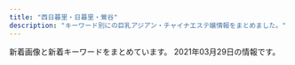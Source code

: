 ```yaml
---
title: "西日暮里・日暮里・鶯谷"
description: "キーワード別にの巨乳アジアン・チャイナエステ嬢情報をまとめました。"
---
```


新着画像と新着キーワードをまとめています。
2021年03月29日の情報です。

<DmmAffiliateIns />
<KeywordTable
  shops={
    [
    {
        "url": "http://reijin.xyz.mn/",
        "name": "\u9e97\u4eba",
        "keywords": {},
        "img_links": [],
        "station": "JR\u65e5\u66ae\u91cc\u99c5\u6771\u53e3"
    },
    {
        "url": "https://www.sofia-est.com/",
        "station": "JR\u65e5\u66ae\u91cc\u99c5\u5357\u53e3",
        "keywords": {
            "\u30c0\u30a4\u30ca\u30de\u30a4\u30c8": 1,
            "\u30bb\u30af\u30b7\u30fc": 27,
            "E": 1,
            "G": 1
        },
        "name": "\u30bd\u30d5\u30a3\u30a2",
        "img_links": [
            "https://www.sofia-est.com/img/girl/thumb/s85_2.jpg",
            "https://www.sofia-est.com/img/material/mob_m1_rev1.jpg",
            "https://www.sofia-est.com/img/material/page5_subt1.png",
            "https://www.sofia-est.com/img/girl/main/s84_1.jpg",
            "https://www.sofia-est.com/img/girl/main/s89_1.jpg",
            "https://www.sofia-est.com/img/girl/main/s97_1.jpg",
            "https://www.sofia-est.com/img/girl/thumb/s84_1.jpg",
            "https://www.sofia-est.com/img/material/mob_m4.jpg",
            "https://www.sofia-est.com/img/girl/thumb/s56_1.jpg",
            "https://www.sofia-est.com/img/material/top_pickup.png",
            "https://www.sofia-est.com/img/girl/thumb/s84_2.jpg",
            "https://www.sofia-est.com/img/girl/thumb/s85_1.jpg",
            "https://www.sofia-est.com/img/material/noimg_m.jpg",
            "https://www.sofia-est.com/img/material/page2_subt1.png",
            "https://www.sofia-est.com/img/girl/list/s56_list.jpg",
            "https://www.sofia-est.com/img/girl/thumb/s99_2.jpg",
            "https://www.sofia-est.com/img/girl/thumb/s89_2.jpg",
            "https://www.sofia-est.com/img/banner/koko_120x60.png",
            "https://www.sofia-est.com/img/girl/list/s100_list.jpg",
            "https://www.sofia-est.com/img/material/page4_subt1.png",
            "https://www.sofia-est.com/img/girl/thumb/s56_2.jpg",
            "https://www.sofia-est.com/img/girl/list/s111_list.jpg",
            "https://www.sofia-est.com/img/girl/thumb/s99_1.jpg",
            "https://www.sofia-est.com/img/girl/pickup/pickup20191220093623.jpg",
            "https://www.sofia-est.com/img/girl/list/s92_list.jpg",
            "https://www.sofia-est.com/img/material/doublecourse_rev1.png",
            "https://www.sofia-est.com/img/material/movieicon.png",
            "https://www.sofia-est.com/img/girl/main/s108_1.jpg",
            "https://www.sofia-est.com/img/girl/thumb/s81_5.jpg",
            "https://www.sofia-est.com/img/material/page6_subt3.png",
            "https://www.sofia-est.com/img/material/mob_youtube.png",
            "https://www.sofia-est.com/img/girl/thumb/s57_1.jpg",
            "https://www.sofia-est.com/img/material/top_camp.png",
            "https://www.sofia-est.com/img/material/yakusoku.png",
            "https://www.sofia-est.com/img/girl/main/s81_1.jpg",
            "https://www.sofia-est.com/img/girl/thumb/s108_1.jpg",
            "https://www.sofia-est.com/img/girl/main/s100_1.jpg",
            "https://www.sofia-est.com/img/material/movie_right_yaji.png",
            "https://www.sofia-est.com/img/material/mobileqr.png",
            "https://www.sofia-est.com/img/material/mob_m5.jpg",
            "https://www.sofia-est.com/img/material/photo5.jpg",
            "https://www.sofia-est.com/img/material/sd_rt_btn.png",
            "https://www.sofia-est.com/img/material/top_kodawari.png",
            "https://www.sofia-est.com/img/girl/thumb/s81_2.jpg",
            "https://www.sofia-est.com/img/girl/main/s57_1.jpg",
            "https://www.sofia-est.com/img/girl/list/s108_list.jpg",
            "https://www.sofia-est.com/img/girl/thumb/s94_2.jpg",
            "https://www.sofia-est.com/img/girl/thumb/s97_1.jpg",
            "https://www.sofia-est.com/img/girl/main/s94_1.jpg",
            "https://www.sofia-est.com/img/material/pagetop_rollout.png",
            "https://www.sofia-est.com/img/girl/list/s81_list.jpg",
            "https://www.sofia-est.com/img/girl/mobilepickup/mobilepickup20200302124127.jpg",
            "https://www.sofia-est.com/img/girl/pickup/pickup20190509222453.jpg",
            "https://www.sofia-est.com/img/material/page6_subt1.png",
            "https://www.sofia-est.com/img/girl/main/s56_1.jpg",
            "https://www.sofia-est.com/img/material/top_movie.png",
            "https://www.sofia-est.com/img/material/page3_1_subt1.png",
            "https://www.sofia-est.com/img/material/page3_1_subt2.png",
            "https://www.sofia-est.com/img/girl/thumb/s94_1.jpg",
            "https://www.sofia-est.com/img/what/coupon202009.png",
            "https://www.sofia-est.com/img/material/iph.png",
            "https://www.sofia-est.com/img/material/mob_m3_rev1.jpg",
            "https://www.sofia-est.com/img/girl/thumb/s81_3.jpg",
            "https://www.sofia-est.com/img/material/noimg_b.jpg",
            "https://www.sofia-est.com/img/material/top_twitter.png",
            "https://www.sofia-est.com/img/material/top_kodawariimg1.jpg",
            "https://www.sofia-est.com/img/material/page3_subt1.png",
            "https://www.sofia-est.com/img/top/topslide20141210.jpg",
            "https://www.sofia-est.com/img/material/photo6.jpg",
            "https://www.sofia-est.com/img/material/courseoption_rev1.png",
            "https://www.sofia-est.com/img/girl/pickup/pickup20200111122329.jpg",
            "https://www.sofia-est.com/img/girl/main/s85_1.jpg",
            "https://www.sofia-est.com/img/material/photo7.jpg",
            "https://www.sofia-est.com/img/girl/list/s85_list.jpg",
            "https://www.sofia-est.com/img/girl/list/s94_list.jpg",
            "https://www.sofia-est.com/img/girl/thumb/s89_1.jpg",
            "https://www.sofia-est.com/img/material/photo3.jpg",
            "https://www.sofia-est.com/img/material/gm6_rollout.png",
            "https://www.sofia-est.com/img/girl/main/s99_1.jpg",
            "https://www.sofia-est.com/img/material/photo4.jpg",
            "https://www.sofia-est.com/img/material/gm1_rollout.png",
            "https://www.sofia-est.com/img/material/page6_subt2.png",
            "https://www.sofia-est.com/img/material/hosi5.png",
            "https://www.sofia-est.com/img/material/mob_m2_rev1.jpg",
            "https://www.sofia-est.com/img/girl/thumb/s97_2.jpg",
            "https://www.sofia-est.com/img/material/top_news.png",
            "https://www.sofia-est.com/img/material/page8_subt1.png",
            "https://www.sofia-est.com/img/material/top_newface.png",
            "https://www.sofia-est.com/img/material/photo1.jpg",
            "https://www.sofia-est.com/img/material/page5_subt2.png",
            "https://www.sofia-est.com/img/material/movie_left_yaji.png",
            "https://www.sofia-est.com/img/material/course_tanta1.png",
            "https://www.sofia-est.com/img/material/page4_subt2.png",
            "https://www.sofia-est.com/img/girl/thumb/s81_4.jpg",
            "https://www.sofia-est.com/img/girl/list/s84_list.jpg",
            "https://www.sofia-est.com/img/material/page8_subt2.png",
            "https://www.sofia-est.com/img/girl/thumb/s100_1.jpg",
            "https://www.sofia-est.com/img/material/page7_subt1.png",
            "https://www.sofia-est.com/img/material/photo8.jpg",
            "https://www.sofia-est.com/img/girl/thumb/s100_2.jpg",
            "https://www.sofia-est.com/img/material/gm4_rollout.png",
            "https://www.sofia-est.com/img/material/phototxt.jpg",
            "https://www.sofia-est.com/img/girl/list/s57_list.jpg",
            "https://www.sofia-est.com/img/material/coursepoint_rev2.png",
            "https://www.sofia-est.com/img/material/top_about.png",
            "https://www.sofia-est.com/img/material/gm2_rollout.png",
            "https://www.sofia-est.com/img/girl/pickup/pickup20191220093702.jpg",
            "https://www.sofia-est.com/img/girl/main/s111_1.jpg",
            "https://www.sofia-est.com/img/girl/list/s89_list.jpg",
            "https://www.sofia-est.com/img/girl/list/s55_list.jpg",
            "https://www.sofia-est.com/img/top/topslide20141211.jpg",
            "https://www.sofia-est.com/img/material/photobig.jpg",
            "https://www.sofia-est.com/img/top/topslide20150918.jpg",
            "https://www.sofia-est.com/img/girl/thumb/s81_1.jpg",
            "https://www.sofia-est.com/img/material/movie20141210.jpg",
            "https://www.sofia-est.com/img/material/gm5_rollout.png",
            "https://www.sofia-est.com/img/girl/list/s99_list.jpg",
            "https://www.sofia-est.com/img/girl/list/s97_list.jpg",
            "https://www.sofia-est.com/img/girl/thumb/s111_1.jpg",
            "https://www.sofia-est.com/img/material/course_tanta2.png",
            "https://www.sofia-est.com/img/material/gm3_rollout.png",
            "https://www.sofia-est.com/img/material/top_infomation.png",
            "https://www.sofia-est.com/img/material/photo2.jpg",
            "https://www.sofia-est.com/img/girl/thumb/s85_3.jpg"
        ]
    },
    {
        "keywords": {},
        "img_links": [
            "http://www.ai-lian.work/images/head.jpg",
            "http://www.ai-lian.work/images/sys1.jpg",
            "http://www.ai-lian.work/images/1.jpg",
            "http://www.ai-lian.work/images/3.jpg",
            "http://www.ai-lian.work/images/tel.jpg",
            "http://www.ai-lian.work/images/rec1.jpg",
            "http://www.ai-lian.work/images/int2.jpg",
            "http://www.ai-lian.work/images/ta.jpg",
            "http://www.ai-lian.work/img/saya1.jpg",
            "http://www.ai-lian.work/images/int1.jpg",
            "http://www.ai-lian.work/images/2.jpg",
            "http://www.ai-lian.work/img/aya1.jpg",
            "http://www.ai-lian.work/img/yui1.jpg",
            "http://www.ai-lian.work/images/staff_t.jpg",
            "http://www.ai-lian.work/images/interior_t.jpg",
            "http://www.ai-lian.work/images/line.png",
            "http://www.ai-lian.work/images/mobile.jpg",
            "http://www.ai-lian.work/images/news.jpg"
        ],
        "url": "http://www.ai-lian.work/",
        "name": "\u5fc3\u7f8e",
        "station": "JR\u9daf\u8c37\u99c5\u5317\u53e3"
    },
    {
        "station": "JR\u65e5\u66ae\u91cc\u99c5\u5357\u53e3",
        "url": "http://www.mac-riraku106.xyz/",
        "keywords": {
            "D": 49,
            "86": 19,
            "85": 17,
            "C": 18,
            "94": 3,
            "E": 6,
            "F": 3
        },
        "name": "\u306f\u305f\u3061",
        "img_links": [
            "http://www.mac-riraku106.xyz/uploads/200801/1-200P1110412514.jpg",
            "http://www.mac-riraku106.xyz/static/picture/tel.png",
            "http://www.mac-riraku106.xyz/uploads/200818/1-200QQ55415J4.jpg",
            "http://www.mac-riraku106.xyz/uploads/191106/1-191106092J62Y.jpg",
            "http://www.mac-riraku106.xyz/uploads/190723/30-1.jpg",
            "http://www.mac-riraku106.xyz/uploads/190723/10-1.jpg",
            "http://www.mac-riraku106.xyz/uploads/190723/1-1.jpg",
            "http://www.mac-riraku106.xyz/uploads/200310/1-200310130Z0421.jpg",
            "http://www.mac-riraku106.xyz/uploads/190906/1-1ZZ6125225A4.jpg",
            "http://www.mac-riraku106.xyz/uploads/190906/1-1ZZ612503C39.jpg",
            "http://www.mac-riraku106.xyz/static/picture/michi02.png",
            "http://www.mac-riraku106.xyz/uploads/191219/1-191219124141563.jpg",
            "http://www.mac-riraku106.xyz/uploads/190723/21-1.jpg",
            "http://www.mac-riraku106.xyz/uploads/191128/1-19112Q3111UF.jpg",
            "http://www.mac-riraku106.xyz/uploads/200608/1-20060Q0251EY.jpg",
            "http://www.mac-riraku106.xyz/static/picture/top-img09.png",
            "http://www.mac-riraku106.xyz/uploads/190723/23-3.jpg",
            "http://www.mac-riraku106.xyz/uploads/200325/1-2003251H340B9.jpg",
            "http://www.mac-riraku106.xyz/uploads/200310/1-200310130925920.jpg",
            "http://www.mac-riraku106.xyz/uploads/200818/1-200QQ5535E92.jpg",
            "http://www.mac-riraku106.xyz/uploads/191219/1-19121912423J29.jpg",
            "http://www.mac-riraku106.xyz/uploads/190826/1-1ZR6144611E0.jpg",
            "http://www.mac-riraku106.xyz/uploads/200310/1-20031013091I08.jpg",
            "http://www.mac-riraku106.xyz/uploads/200317/1-20031G44235R7.jpg",
            "http://www.mac-riraku106.xyz/uploads/190826/1-1ZR614462Qa.jpg",
            "http://www.mac-riraku106.xyz/uploads/190723/23-1.jpg",
            "http://www.mac-riraku106.xyz/uploads/200501/1-200501125300127.jpg",
            "http://www.mac-riraku106.xyz/uploads/191128/1-19112Q3102OP.jpg",
            "http://www.mac-riraku106.xyz/uploads/190723/33-1.jpg",
            "http://www.mac-riraku106.xyz/static/picture/top-img02.png",
            "http://www.mac-riraku106.xyz/static/picture/top-img03.png",
            "http://www.mac-riraku106.xyz/uploads/191106/1-191106092T0531.jpg",
            "http://www.mac-riraku106.xyz/uploads/200317/1-20031G44220J0.jpg",
            "http://www.mac-riraku106.xyz/uploads/200501/1-200501125251121.jpg",
            "http://www.mac-riraku106.xyz/uploads/190723/34-1.jpg",
            "http://www.mac-riraku106.xyz/uploads/200317/1-20031G4420c38.jpg",
            "http://www.mac-riraku106.xyz/uploads/190723/25-1.jpg",
            "http://www.mac-riraku106.xyz/static/picture/michi01.png",
            "http://www.mac-riraku106.xyz/uploads/190723/10-2.jpg",
            "http://www.mac-riraku106.xyz/uploads/191209/1-191209123459153.jpg",
            "http://www.mac-riraku106.xyz/uploads/200608/1-20060Q02506204.jpg",
            "http://www.mac-riraku106.xyz/static/picture/top-img01.png",
            "http://www.mac-riraku106.xyz/static/picture/1.jpg",
            "http://www.mac-riraku106.xyz/uploads/191008/1-19100Q5451M20.jpg",
            "http://www.mac-riraku106.xyz/uploads/190723/23-2.jpg",
            "http://www.mac-riraku106.xyz/uploads/200501/1-200501145011C2.jpg",
            "http://www.mac-riraku106.xyz/static/picture/call.png",
            "http://www.mac-riraku106.xyz/uploads/200501/1-200501144951148.jpg",
            "http://www.mac-riraku106.xyz/uploads/191106/1-191106092S0357.jpg",
            "http://www.mac-riraku106.xyz/uploads/190926/1-1Z926131T2408.jpg",
            "http://www.mac-riraku106.xyz/uploads/190723/1-2.jpg",
            "http://www.mac-riraku106.xyz/uploads/200501/1-200501125159161.jpg",
            "http://www.mac-riraku106.xyz/uploads/200818/1-200QQ554231G.jpg",
            "http://www.mac-riraku106.xyz/static/picture/2.jpg",
            "http://www.mac-riraku106.xyz/uploads/191209/1-1912091229204E.jpg",
            "http://www.mac-riraku106.xyz/uploads/191008/1-19100Q5453V63.jpg",
            "http://www.mac-riraku106.xyz/uploads/200801/1-200P1110631926.jpg",
            "http://www.mac-riraku106.xyz/uploads/190926/1-1Z926131R6102.jpg",
            "http://www.mac-riraku106.xyz/uploads/200801/1-200P1110A4M2.jpg",
            "http://www.mac-riraku106.xyz/uploads/191128/1-19112Q31009521.jpg",
            "http://www.mac-riraku106.xyz/uploads/191209/1-191209122ZY50.jpg",
            "http://www.mac-riraku106.xyz/uploads/200501/1-200501125150516.jpg",
            "http://www.mac-riraku106.xyz/uploads/200325/1-2003251H312V4.jpg",
            "http://www.mac-riraku106.xyz/uploads/200501/1-200501145002a7.jpg"
        ]
    },
    {
        "station": "JR\u65e5\u66ae\u91cc\u99c5\u5357\u53e3",
        "url": "http://momo.tyo.cm/",
        "img_links": [
            "http://momo.tyo.cm/images/tit_com04.png",
            "http://momo.tyo.cm/photos/sites/53/2021/02/2021021607405578.jpg",
            "http://momo.tyo.cm/photos/sites/53/2021/02/2021021607405882.jpg",
            "http://momo.tyo.cm/images/nav_link06.png",
            "http://momo.tyo.cm/images/tit01.png",
            "http://momo.tyo.cm/images/bg_pick.png",
            "http://momo.tyo.cm/images/nav_link02.png",
            "http://momo.tyo.cm/images/nav_link04.png",
            "http://momo.tyo.cm/images/pagetop.png",
            "http://momo.tyo.cm/images/top_slider02.jpg",
            "http://momo.tyo.cm/images/tit05.png",
            "http://momo.tyo.cm/images/nav_link05.png",
            "http://momo.tyo.cm/images/border01.png",
            "http://momo.tyo.cm/images/tit_com05.png",
            "http://momo.tyo.cm/images/tit03.png",
            "http://momo.tyo.cm/images/nav_link01.png",
            "http://momo.tyo.cm/images/tit_com03.png",
            "http://momo.tyo.cm/images/tit_com02.png",
            "http://momo.tyo.cm/images/tit04.png",
            "http://momo.tyo.cm/images/border02.png",
            "http://momo.tyo.cm/images/news.png",
            "http://momo.tyo.cm/photos/sites/53/2021/02/2021021607405730.jpg",
            "http://momo.tyo.cm/photos/sites/53/2021/02/2021021607405658.jpg",
            "http://momo.tyo.cm/images/tit02.png",
            "http://momo.tyo.cm/images/nav_link03.png",
            "http://momo.tyo.cm/images/tit_staff.png",
            "http://momo.tyo.cm/images/tit_com.png",
            "http://momo.tyo.cm/images/tit_com01.png",
            "http://momo.tyo.cm/images/tit_link01.png",
            "http://momo.tyo.cm/images/top_slider01.jpg"
        ],
        "name": "\u6843",
        "keywords": {
            "D": 20,
            "85": 5,
            "86": 15
        }
    },
    {
        "url": "http://chou.ies.bz/",
        "station": "JR\u897f\u65e5\u66ae\u91cc\u99c5",
        "name": "\u706f\u308a\u5c4b",
        "img_links": [
            "http://chou.ies.bz/photos/sites/85/2019/07/2019070106330942.jpg",
            "http://chou.ies.bz/images/mobile.png",
            "http://chou.ies.bz/images/s3.png",
            "http://chou.ies.bz/photos/sites/85/2020/12/2020121802483415.jpg",
            "http://chou.ies.bz/images/s_news.png",
            "http://chou.ies.bz/images/s1.png",
            "http://chou.ies.bz/images/n3.png",
            "http://chou.ies.bz/photos/sites/85/2019/07/2019070106340260.jpg",
            "http://chou.ies.bz/images/n1.jpg",
            "http://chou.ies.bz/photos/sites/85/2020/10/2020100610383828.jpg",
            "http://chou.ies.bz/photos/sites/85/2019/06/2019062803491517.jpg",
            "http://chou.ies.bz/images/s_pick.png",
            "http://chou.ies.bz/photos/sites/85/2019/07/2019070106333414.jpg",
            "http://chou.ies.bz/photos/sites/85/2019/07/2019070106320474.jpg",
            "http://chou.ies.bz/photos/sites/85/2019/07/2019070509385227.jpg",
            "http://chou.ies.bz/images/s_staff.jpg",
            "http://chou.ies.bz/photos/sites/85/2020/12/2020120204265615.jpg",
            "http://chou.ies.bz/photos/sites/85/2019/12/2019120602315853.jpg",
            "http://chou.ies.bz/images/top.png",
            "http://chou.ies.bz/photos/sites/85/2020/10/2020100610370157.jpg",
            "http://chou.ies.bz/photos/sites/85/2020/12/2020120204150858.jpg"
        ],
        "keywords": {
            "C": 1,
            "84": 2,
            "D": 6,
            "86": 5
        }
    },
    {
        "img_links": [
            "http://www.hohoemi.es-relax.info/i/room/r02.jpg",
            "http://www.hohoemi.es-relax.info/gals/yuyu1.jpg",
            "http://www.hohoemi.es-relax.info/gals/egao1.jpg",
            "http://www.hohoemi.es-relax.info/images/r01.jpg",
            "http://www.hohoemi.es-relax.info/gals/karin1.jpg",
            "http://www.hohoemi.es-relax.info/images/r04.jpg",
            "http://www.hohoemi.es-relax.info/gals/yuri1.jpg",
            "http://www.hohoemi.es-relax.info/gals/nanami1.jpg",
            "http://www.hohoemi.es-relax.info/gals/mirai1.jpg",
            "http://www.hohoemi.es-relax.info/i/room/r01.jpg",
            "http://www.hohoemi.es-relax.info/images/img03.jpg",
            "http://www.hohoemi.es-relax.info/images/r02.jpg",
            "http://www.hohoemi.es-relax.info/images/r03.jpg",
            "http://www.hohoemi.es-relax.info/images/newsbar.jpg",
            "http://www.hohoemi.es-relax.info/gals/nana1.jpg",
            "http://www.hohoemi.es-relax.info/images/r05.jpg",
            "http://www.hohoemi.es-relax.info/images/img02.jpg",
            "http://www.hohoemi.es-relax.info/images/162-1.jpg",
            "http://www.hohoemi.es-relax.info/gals/rika1.jpg",
            "http://www.hohoemi.es-relax.info/i/room/r04.jpg",
            "http://www.hohoemi.es-relax.info/gals/monika1.jpg",
            "http://www.hohoemi.es-relax.info/images/img04.jpg",
            "http://www.hohoemi.es-relax.info/i/room/r03.jpg",
            "http://www.hohoemi.es-relax.info/images/nanami1.jpg"
        ],
        "station": "JR\u897f\u65e5\u66ae\u91cc\u99c5",
        "keywords": {},
        "name": "\u307b\u307b\u3048\u307f",
        "url": "http://www.hohoemi.es-relax.info/"
    },
    {
        "url": "http://flowerscent.este.work/",
        "station": "JR\u897f\u65e5\u66ae\u91cc\u99c5",
        "name": "\u3075\u308f\u3075\u308f",
        "img_links": [
            "http://flowerscent.este.work/2/uploadimg/1600260826.jpg",
            "http://flowerscent.este.work/2/uploadimg/1616469849.jpg",
            "http://flowerscent.este.work/head_2_4691_1553674270815382.png",
            "http://flowerscent.este.work/head_1_4691_1553674270167089.png",
            "http://flowerscent.este.work/2/uploadimg/1599833697.jpg",
            "http://flowerscent.este.work/head_3_4691_1556258938113847.png"
        ],
        "keywords": {
            "D": 24,
            "86": 24,
            "E": 12,
            "C": 36,
            "87": 12,
            "83": 36
        }
    },
    {
        "station": "JR\u9daf\u8c37\u99c5\u5317\u53e3",
        "name": "\u30e9\u30d4\u30b9",
        "img_links": [],
        "keywords": {},
        "url": "http://lapis.tyo.cm/"
    },
    {
        "url": "http://www.relax-mirai.info/",
        "name": "\u672a\u6765",
        "keywords": {},
        "img_links": [
            "http://www.relax-mirai.info/images/info01.jpg",
            "http://www.relax-mirai.info/images/m03.jpg",
            "http://www.relax-mirai.info/i/images/sayuri1.jpg",
            "http://www.relax-mirai.info/i/images/momo1.jpg",
            "http://www.relax-mirai.info/images/momo1.jpg",
            "http://www.relax-mirai.info/gals/risa1.jpg",
            "http://www.relax-mirai.info/images/qr.jpg",
            "http://www.relax-mirai.info/gals/kaka1.jpg",
            "http://www.relax-mirai.info/images/info02.jpg",
            "http://www.relax-mirai.info/images/m04.jpg",
            "http://www.relax-mirai.info/images/m02.jpg",
            "http://www.relax-mirai.info/images/sayuri1.jpg",
            "http://www.relax-mirai.info/i/120/sayuri1.jpg",
            "http://www.relax-mirai.info/images/risa1.jpg",
            "http://www.relax-mirai.info/gals/aki1.jpg",
            "http://www.relax-mirai.info/gals/emi1.jpg"
        ],
        "station": "\u65e5\u66ae\u91cc\u99c5\u6771\u53e3"
    },
    {
        "name": "\u6797\u30de\u30c3\u30b5\u30fc\u30b8",
        "station": "JR\u65e5\u66ae\u91cc\u99c5",
        "url": "http://www.night.ne.jp/tokyo/hayasi/",
        "keywords": {},
        "img_links": [
            "http://www.night.ne.jp/tokyo/hayasi/img/view_2.jpg",
            "http://www.night.ne.jp/tokyo/hayasi/img/view_3.jpg",
            "http://www.night.ne.jp/nightnet/img/15.jpg",
            "http://www.night.ne.jp/nightnet/img/17.jpg",
            "http://www.night.ne.jp/tokyo/hayasi/img_staff/g_7181.jpg",
            "http://www.night.ne.jp/nightnet/img/9.jpg",
            "http://www.night.ne.jp/_format/P/img/index_enter_1.jpg",
            "http://www.night.ne.jp/tokyo/hayasi/img/view_6.jpg",
            "http://www.night.ne.jp/tokyo/hayasi/img/view_5.jpg",
            "http://www.night.ne.jp/nightnet/img/2.jpg",
            "http://www.night.ne.jp/nightnet/img/3.jpg",
            "http://www.night.ne.jp/nightnet/img/1.jpg",
            "http://www.night.ne.jp/nightnet/img/10.jpg",
            "http://www.night.ne.jp/nightnet/img/13.jpg",
            "http://www.night.ne.jp/nightnet/img/8.jpg",
            "http://www.night.ne.jp/_format/P/img/whats_news.jpg",
            "http://www.night.ne.jp/nightnet/img/16.jpg",
            "http://www.night.ne.jp/tokyo/hayasi/img/view_1.jpg",
            "http://www.night.ne.jp/nightnet/img/6.jpg",
            "http://www.night.ne.jp/tokyo/hayasi/img/index.jpg",
            "http://www.night.ne.jp/tokyo/hayasi/img/index_top.jpg",
            "http://www.night.ne.jp/_format/P/img/over_msg_01.jpg",
            "http://www.night.ne.jp/nightnet/img/7.jpg",
            "http://www.night.ne.jp/nightnet/img/14.jpg",
            "http://www.night.ne.jp/tokyo/hayasi/img/qr_code.jpg",
            "http://www.night.ne.jp/_format/W/img/whats_view.jpg",
            "http://www.night.ne.jp/nightnet/img/4.jpg",
            "http://www.night.ne.jp/tokyo/hayasi/img/index_view.jpg",
            "http://www.night.ne.jp/tokyo/hayasi/img/view_4.jpg",
            "http://www.night.ne.jp/_format/P/img/over_msg_02.jpg",
            "http://www.night.ne.jp/nightnet/img/12a.jpg",
            "http://www.night.ne.jp/nightnet/img/5.jpg",
            "http://www.night.ne.jp/nightnet/img/11.jpg"
        ]
    },
    {
        "img_links": [
            "http://esthe-aroma.red/images/cg09.jpg",
            "http://esthe-aroma.red/images/r1.jpg",
            "http://esthe-aroma.red/images/cg07.jpg",
            "http://esthe-aroma.red/images/r2.jpg",
            "http://esthe-aroma.red/images/cg02.jpg",
            "http://esthe-aroma.red/images/cg10.jpg",
            "http://esthe-aroma.red/images/staff_s.png",
            "http://esthe-aroma.red/images/r4.jpg",
            "http://esthe-aroma.red/images/evetop.png",
            "http://esthe-aroma.red/images/top.png",
            "http://esthe-aroma.red/images/cg01.jpg",
            "http://esthe-aroma.red/images/kan.jpg",
            "http://esthe-aroma.red/link/menlog.jpg",
            "http://esthe-aroma.red/images/imm.jpg",
            "http://esthe-aroma.red/images/r3.jpg",
            "http://esthe-aroma.red/images/precau.png",
            "http://esthe-aroma.red/images/cg03.jpg",
            "http://esthe-aroma.red/images/news.png",
            "http://esthe-aroma.red/images/cg06.jpg",
            "http://esthe-aroma.red/images/rec.png",
            "http://esthe-aroma.red/images/cg04.jpg",
            "http://esthe-aroma.red/images/sruru.jpg"
        ],
        "url": "http://esthe-aroma.red/",
        "keywords": {
            "E": 1,
            "D": 7,
            "86": 8
        },
        "name": "\u548c\u5408 \u308f\u3054\u3046",
        "station": "JR\u65e5\u66ae\u91cc\u99c5\u6771\u53e3"
    },
    {
        "station": "JR\u897f\u65e5\u66ae\u91cc\u99c5",
        "img_links": [
            "http://onkyoukou.tyo.cm/images/face_bj3.jpg",
            "http://onkyoukou.tyo.cm/images/s_mobile.jpg",
            "http://onkyoukou.tyo.cm/images/s_news.jpg",
            "http://onkyoukou.tyo.cm/photos/sites/88/2017/03/staff2.jpg",
            "http://onkyoukou.tyo.cm/images/acc3.jpg",
            "http://onkyoukou.tyo.cm/images/acc2.jpg",
            "http://onkyoukou.tyo.cm/images/acc1.jpg",
            "http://onkyoukou.tyo.cm/photos/sites/88/2017/03/staff1.jpg",
            "http://onkyoukou.tyo.cm/images/n3.jpg",
            "http://onkyoukou.tyo.cm/images/mobile.jpg",
            "http://onkyoukou.tyo.cm/images/n1.jpg",
            "http://onkyoukou.tyo.cm/images/top.png",
            "http://onkyoukou.tyo.cm/images/s_link.jpg",
            "http://onkyoukou.tyo.cm/images/line.jpg",
            "http://onkyoukou.tyo.cm/images/s_staff.jpg",
            "http://onkyoukou.tyo.cm/photos/sites/88/2017/03/staff4.jpg",
            "http://onkyoukou.tyo.cm/images/s_staff1.jpg",
            "http://onkyoukou.tyo.cm/images/nbj1.jpg",
            "http://onkyoukou.tyo.cm/images/face_bj.jpg",
            "http://onkyoukou.tyo.cm/images/s_pick.jpg",
            "http://onkyoukou.tyo.cm/images/s_face.jpg",
            "http://onkyoukou.tyo.cm/photos/sites/88/2020/03/2020030111163079.jpg",
            "http://onkyoukou.tyo.cm/images/nbj3.jpg"
        ],
        "name": "\u6e29\u99a8\u6e2f-\u304a\u3093\u304d\u3087\u3046\u3053\u3046-",
        "url": "http://onkyoukou.tyo.cm/",
        "keywords": {
            "88": 4,
            "C": 10,
            "86": 3,
            "87": 2
        }
    },
    {
        "url": "http://es-rlx.com/",
        "station": "JR\u9daf\u8c37\u99c5\u5317\u53e3",
        "name": "\u5065\u7f8e\u5802",
        "keywords": {
            "C": 21
        },
        "img_links": [
            "http://es-rlx.com/staff/mai/01mb.jpg",
            "http://es-rlx.com/pic/top1.jpg",
            "http://es-rlx.com/staff/anna/01.jpg",
            "http://es-rlx.com/img/ttl_tnew.png",
            "http://es-rlx.com/staff/rumi/01.jpg",
            "http://es-rlx.com/staff/yuki/01mb.jpg",
            "http://es-rlx.com/staff/rumi/01mb.jpg",
            "http://es-rlx.com/staff/mai/01.jpg",
            "http://es-rlx.com/staff/sakura/01.jpg",
            "http://es-rlx.com/img/ttl_staff.png",
            "http://es-rlx.com/pic/top3.jpg",
            "http://es-rlx.com/img/access/road03.jpg",
            "http://es-rlx.com/img/access/road02.jpg",
            "http://es-rlx.com/i/files/homeimg.jpg",
            "http://es-rlx.com/staff/minami/01mb.jpg",
            "http://es-rlx.com/img/access/roaddm.png",
            "http://es-rlx.com/img/youtube.jpg",
            "http://es-rlx.com/staff/minami/01.jpg",
            "http://es-rlx.com/img/access/road04.jpg",
            "http://es-rlx.com/staff/anna/01mb.jpg",
            "http://es-rlx.com/staff/yuki/01.jpg",
            "http://es-rlx.com/img/ttl_rec.png",
            "http://es-rlx.com/img/ttl_mobile.png",
            "http://es-rlx.com/pic/head.png",
            "http://es-rlx.com/staff/sakura/01mb.jpg",
            "http://es-rlx.com/img/access/road01.jpg",
            "http://es-rlx.com/img/access/kanban.png",
            "http://es-rlx.com/img/ft_tel.png",
            "http://es-rlx.com/pic/top2.jpg"
        ]
    },
    {
        "name": "\u7e01",
        "img_links": [
            "http://www.en-nippori.net/image/mainparts/images/navi01_06.jpg",
            "http://www.en-nippori.net/image/therapist/06.jpg",
            "http://www.en-nippori.net/image/therapist/01.jpg",
            "http://www.en-nippori.net/image/therapist/02.jpg",
            "http://www.en-nippori.net/image/mainparts/images/navi01_04.jpg",
            "http://www.en-nippori.net/image/mainparts/images/navi01_03.jpg",
            "http://www.en-nippori.net/image/therapist/04.jpg",
            "http://www.en-nippori.net/image/mainparts/images/navi01_07.jpg",
            "http://www.en-nippori.net/image/mainparts/images/navi01_02.jpg",
            "http://www.en-nippori.net/image/therapist/03.jpg",
            "http://www.en-nippori.net/image/mainparts/images/navi01_05.jpg",
            "http://www.en-nippori.net/image/mainparts/main.jpg",
            "http://www.en-nippori.net/image/index/top.jpg"
        ],
        "station": "JR\u65e5\u66ae\u91cc\u99c5\u6771\u53e3",
        "keywords": {
            "C": 6
        },
        "url": "http://www.en-nippori.net/"
    },
    {
        "name": "\u3082\u307f\u306e\u6728",
        "station": "\u753a\u5c4b\u99c51\u756a\u51fa\u53e3",
        "url": "https://mominoki.tyo.ac/",
        "img_links": [
            "https://mominoki.tyo.ac/images/themes/pink/s_link.png",
            "https://mominoki.tyo.ac/images/themes/pink/mobile.jpg",
            "https://mominoki.tyo.ac/images/themes/pink/s_pickup.png",
            "https://mominoki.tyo.ac/photos/sites/41/2020/09/2020092801595154.jpg",
            "https://mominoki.tyo.ac/photos/sites/41/2020/09/2020092804344656.jpg",
            "https://mominoki.tyo.ac/photos/sites/41/2021/03/202103150746598.jpg",
            "https://mominoki.tyo.ac/images/themes/pink/r3.jpg",
            "https://mominoki.tyo.ac/images/themes/pink/s_staff.png",
            "https://mominoki.tyo.ac/photos/sites/41/2020/11/2020111401222038.jpg",
            "https://mominoki.tyo.ac/photos/sites/41/2020/09/2020092804344750.jpg",
            "https://mominoki.tyo.ac/images/themes/pink/s_newface.png",
            "https://mominoki.tyo.ac/images/themes/pink/no2.png",
            "https://mominoki.tyo.ac/photos/sites/41/2020/09/2020092810535583.jpg",
            "https://mominoki.tyo.ac/images/themes/pink/s_ranking.png",
            "https://mominoki.tyo.ac/photos/sites/41/2020/09/2020092804344859.jpg",
            "https://mominoki.tyo.ac/photos/sites/41/2021/03/202103150747058.jpg",
            "https://mominoki.tyo.ac/images/themes/pink/no1.png",
            "https://mominoki.tyo.ac/images/themes/pink/line.png",
            "https://mominoki.tyo.ac/images/themes/pink/s_news.png"
        ],
        "keywords": {
            "C": 7,
            "E": 1,
            "D": 10,
            "85": 5,
            "86": 2,
            "83": 2,
            "87": 2
        }
    },
    {
        "keywords": {},
        "url": "http://es-minami.com/",
        "img_links": [
            "http://es-minami.com/gals/sayuri2.jpg",
            "http://es-minami.com/images/yuki1.jpg",
            "http://es-minami.com/gals/yuki1.jpg",
            "http://es-minami.com/images/nana1.jpg",
            "http://www.es-minami.com/gals/mika2.jpg",
            "http://www.es-minami.com/gals/riri1.jpg",
            "http://es-minami.com/images/mobole.png",
            "http://www.es-minami.com/images/riri1.jpg",
            "http://es-minami.com/images/staff-bar.png",
            "http://es-minami.com/img/mika2.jpg",
            "http://www.es-minami.com/gals/sakura1.jpg",
            "http://www.es-minami.com/gals/nana1.jpg",
            "http://es-minami.com/images/mika1.jpg",
            "http://es-minami.com/gals/sakura1.jpg",
            "http://es-minami.com/images/news.png",
            "http://es-minami.com/gals/nana1.jpg",
            "http://www.es-minami.com/img/nana1.jpg",
            "http://www.es-minami.com/images/mika1.jpg",
            "http://es-minami.com/images/sayuri2.jpg",
            "http://www.es-minami.com/images/mika2.jpg",
            "http://es-minami.com/img/sayuri1.jpg",
            "http://www.es-minami.com/images/sayuri1.jpg",
            "http://www.es-minami.com/img/yuki1.jpg",
            "http://es-minami.com/img/yuki1.jpg",
            "http://www.es-minami.com/gals/sayuri1.jpg",
            "http://www.es-minami.com/images/sayuri2.jpg",
            "http://www.es-minami.com/images/nana1.jpg",
            "http://www.es-minami.com/img/riri1.jpg",
            "http://www.es-minami.com/gals/yuki1.jpg",
            "http://www.es-minami.com/img/mika2.jpg",
            "http://es-minami.com/images/sayuri1.jpg",
            "http://www.es-minami.com/images/news.png",
            "http://es-minami.com/gals/riri1.jpg",
            "http://es-minami.com/images/riri1.jpg",
            "http://www.es-minami.com/gals/mika1.jpg",
            "http://www.es-minami.com/img/sayuri1.jpg",
            "http://es-minami.com/images/rika1.jpg",
            "http://es-minami.com/images/mika2.jpg",
            "http://es-minami.com/gals/rika1.jpg",
            "http://es-minami.com/gals/mika2.jpg",
            "http://es-minami.com/img/sayuri2.jpg",
            "http://www.es-minami.com/gals/sayuri2.jpg",
            "http://www.es-minami.com/images/staff-bar.png",
            "http://es-minami.com/img/riri1.jpg",
            "http://es-minami.com/images/pick_staff6.jpg",
            "http://es-minami.com/img/mika1.jpg",
            "http://www.es-minami.com/img/sayuri2.jpg",
            "http://www.es-minami.com/img/mika1.jpg",
            "http://www.es-minami.com/gals/rika1.jpg",
            "http://www.es-minami.com/images/yuki1.jpg",
            "http://es-minami.com/img/nana1.jpg",
            "http://www.es-minami.com/images/mobole.png",
            "http://www.es-minami.com/images/rika1.jpg",
            "http://www.es-minami.com/images/pick_staff6.jpg",
            "http://es-minami.com/gals/sayuri1.jpg",
            "http://es-minami.com/gals/mika1.jpg"
        ],
        "name": "\u307f\u306a\u307f",
        "station": "JR\u65e5\u66ae\u91cc\u99c5\u6771\u53e3"
    },
    {
        "img_links": [
            "http://www.es-ms.work/img/sayuri1.jpg",
            "http://www.es-ms.work/images/int2.jpg",
            "http://www.es-ms.work/images/interior_t.jpg",
            "http://www.es-ms.work/images/sys.jpg",
            "http://www.es-ms.work/img/kaya1.jpg",
            "http://www.es-ms.work/img/rina1.jpg",
            "http://www.es-ms.work/staff/kaya.jpg",
            "http://www.es-ms.work/images/int1.jpg",
            "http://www.es-ms.work/images/rec1.jpg",
            "http://www.es-ms.work/images/tg.jpg",
            "http://www.es-ms.work/images/3.jpg",
            "http://www.es-ms.work/staff/rina.jpg",
            "http://www.es-ms.work/staff/sayuri.jpg",
            "http://www.es-ms.work/images/rec2.jpg",
            "http://www.es-ms.work/images/head.jpg",
            "http://www.es-ms.work/images/ac1.jpg",
            "http://www.es-ms.work/images/1.jpg",
            "http://www.es-ms.work/images/news.jpg",
            "http://www.es-ms.work/images/2.jpg",
            "http://www.es-ms.work/images/staff_t.jpg",
            "http://www.es-ms.work/images/s1.png"
        ],
        "url": "http://www.es-ms.work/",
        "keywords": {},
        "name": "\u685c\u306e\u5bb6",
        "station": "JR\u9daf\u8c37\u99c5\u5317\u53e3"
    }
]
}
/>
<DmmAffiliateScript />
